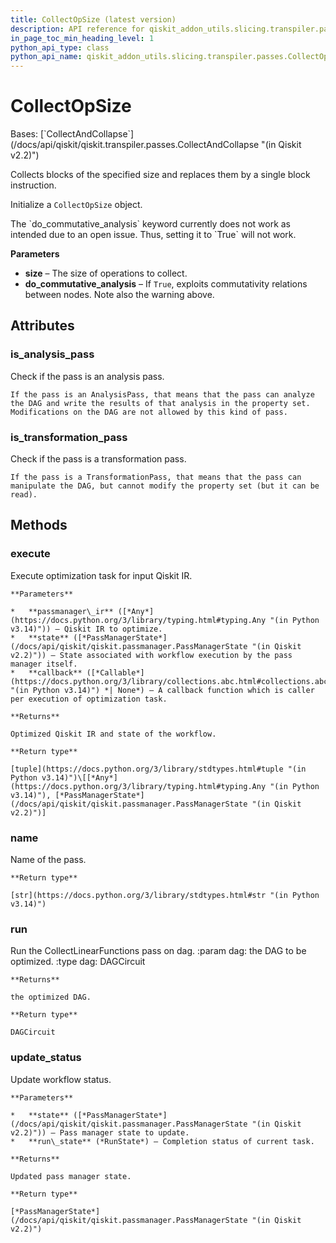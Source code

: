 ```yaml
---
title: CollectOpSize (latest version)
description: API reference for qiskit_addon_utils.slicing.transpiler.passes.CollectOpSize in the latest version of qiskit-addon-utils
in_page_toc_min_heading_level: 1
python_api_type: class
python_api_name: qiskit_addon_utils.slicing.transpiler.passes.CollectOpSize
---
```


# CollectOpSize

<Class id="qiskit_addon_utils.slicing.transpiler.passes.CollectOpSize" isDedicatedPage={true} github="https://github.com/Qiskit/qiskit-addon-utils/tree/stable/0.2/qiskit_addon_utils/slicing/transpiler/passes/collect_op_size.py#L28-L58" signature="CollectOpSize(*args, **kwargs)" modifiers="class">
  Bases: [`CollectAndCollapse`](/docs/api/qiskit/qiskit.transpiler.passes.CollectAndCollapse "(in Qiskit v2.2)")

  Collects blocks of the specified size and replaces them by a single block instruction.

  Initialize a `CollectOpSize` object.

  <Admonition title="Warning" type="caution">
    The `do_commutative_analysis` keyword currently does not work as intended due to an open issue. Thus, setting it to `True` will not work.
  </Admonition>

  **Parameters**

  *   **size** – The size of operations to collect.
  *   **do\_commutative\_analysis** – If `True`, exploits commutativity relations between nodes. Note also the warning above.

  ## Attributes

  ### is\_analysis\_pass

  <Attribute id="qiskit_addon_utils.slicing.transpiler.passes.CollectOpSize.is_analysis_pass">
    Check if the pass is an analysis pass.

    If the pass is an AnalysisPass, that means that the pass can analyze the DAG and write the results of that analysis in the property set. Modifications on the DAG are not allowed by this kind of pass.
  </Attribute>

  ### is\_transformation\_pass

  <Attribute id="qiskit_addon_utils.slicing.transpiler.passes.CollectOpSize.is_transformation_pass">
    Check if the pass is a transformation pass.

    If the pass is a TransformationPass, that means that the pass can manipulate the DAG, but cannot modify the property set (but it can be read).
  </Attribute>

  ## Methods

  ### execute

  <Function id="qiskit_addon_utils.slicing.transpiler.passes.CollectOpSize.execute" signature="execute(passmanager_ir, state, callback=None)">
    Execute optimization task for input Qiskit IR.

    **Parameters**

    *   **passmanager\_ir** ([*Any*](https://docs.python.org/3/library/typing.html#typing.Any "(in Python v3.14)")) – Qiskit IR to optimize.
    *   **state** ([*PassManagerState*](/docs/api/qiskit/qiskit.passmanager.PassManagerState "(in Qiskit v2.2)")) – State associated with workflow execution by the pass manager itself.
    *   **callback** ([*Callable*](https://docs.python.org/3/library/collections.abc.html#collections.abc.Callable "(in Python v3.14)") *| None*) – A callback function which is caller per execution of optimization task.

    **Returns**

    Optimized Qiskit IR and state of the workflow.

    **Return type**

    [tuple](https://docs.python.org/3/library/stdtypes.html#tuple "(in Python v3.14)")\[[*Any*](https://docs.python.org/3/library/typing.html#typing.Any "(in Python v3.14)"), [*PassManagerState*](/docs/api/qiskit/qiskit.passmanager.PassManagerState "(in Qiskit v2.2)")]
  </Function>

  ### name

  <Function id="qiskit_addon_utils.slicing.transpiler.passes.CollectOpSize.name" signature="name()">
    Name of the pass.

    **Return type**

    [str](https://docs.python.org/3/library/stdtypes.html#str "(in Python v3.14)")
  </Function>

  ### run

  <Function id="qiskit_addon_utils.slicing.transpiler.passes.CollectOpSize.run" signature="run(dag)">
    Run the CollectLinearFunctions pass on dag. :param dag: the DAG to be optimized. :type dag: DAGCircuit

    **Returns**

    the optimized DAG.

    **Return type**

    DAGCircuit
  </Function>

  ### update\_status

  <Function id="qiskit_addon_utils.slicing.transpiler.passes.CollectOpSize.update_status" signature="update_status(state, run_state)">
    Update workflow status.

    **Parameters**

    *   **state** ([*PassManagerState*](/docs/api/qiskit/qiskit.passmanager.PassManagerState "(in Qiskit v2.2)")) – Pass manager state to update.
    *   **run\_state** (*RunState*) – Completion status of current task.

    **Returns**

    Updated pass manager state.

    **Return type**

    [*PassManagerState*](/docs/api/qiskit/qiskit.passmanager.PassManagerState "(in Qiskit v2.2)")
  </Function>
</Class>

